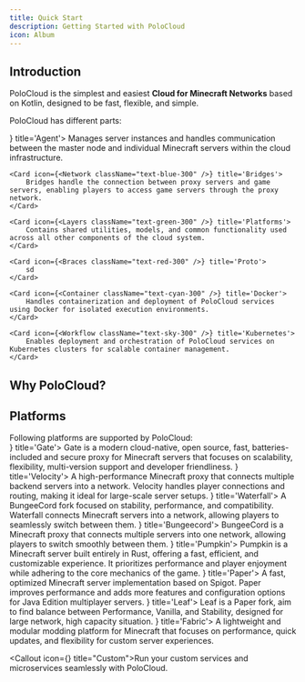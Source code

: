 ```yaml
---
title: Quick Start
description: Getting Started with PoloCloud
icon: Album
---
```



## Introduction
PoloCloud is the simplest and easiest **Cloud for Minecraft Networks** based on Kotlin, designed to be fast, flexible, and simple.

PoloCloud has different parts:

<Cards>
    <Card icon={<CpuIcon className="text-purple-300" />} title='Agent'>
        Manages server instances and handles communication between the master node and individual Minecraft servers within the cloud infrastructure.
    </Card>

    <Card icon={<Network className="text-blue-300" />} title='Bridges'>
        Bridges handle the connection between proxy servers and game servers, enabling players to access game servers through the proxy network.
    </Card>

    <Card icon={<Layers className="text-green-300" />} title='Platforms'>
        Contains shared utilities, models, and common functionality used across all other components of the cloud system.
    </Card>

    <Card icon={<Braces className="text-red-300" />} title='Proto'>
        sd
    </Card>

    <Card icon={<Container className="text-cyan-300" />} title='Docker'>
        Handles containerization and deployment of PoloCloud services using Docker for isolated execution environments.
    </Card>
    
    <Card icon={<Workflow className="text-sky-300" />} title='Kubernetes'>
        Enables deployment and orchestration of PoloCloud services on Kubernetes clusters for scalable container management.
    </Card>
</Cards>

## Why PoloCloud?

## Platforms


<div className="inline">
Following platforms are supported by PoloCloud: <ButtonLink text="Request platform" href="https://github.com/HttpMarco/polocloud/issues/new" />
</div>

<Cards>
    <Card icon={<img
      src={gateIcon}
      alt="Gate"
      className="w-6 h-6"
        />}
    title='Gate'>
        Gate is a modern cloud-native, open source, fast, batteries-included and secure proxy for Minecraft servers that focuses on scalability, flexibility, multi-version support and developer friendliness.
    </Card>
    <Card icon={<img
      src={velocityIcon}
      alt="Velocity"
      className="w-6 h-6"
        />}
    title='Velocity'>
        A high-performance Minecraft proxy that connects multiple backend servers into a network. Velocity handles player connections and routing, making it ideal for large-scale server setups.
    </Card>
    <Card icon={<img
      src={waterfallIcon}
      alt="Waterfall"
      className="w-6 h-6"
        />}
    title='Waterfall'>
        A BungeeCord fork focused on stability, performance, and compatibility. Waterfall connects Minecraft servers into a network, allowing players to seamlessly switch between them.
    </Card>
    <Card icon={<Waypoints className="text-yellow-300"/>}
    title='Bungeecord'>
        BungeeCord is a Minecraft proxy that connects multiple servers into one network, allowing players to switch smoothly between them.
    </Card>
        <Card icon={<img
      src={pumpkinIcon}
      alt="Pumpkin"
      className="w-6 h-6"
        />}
    title='Pumpkin'>
        Pumpkin is a Minecraft server built entirely in Rust, offering a fast, efficient, and customizable experience. It prioritizes performance and player enjoyment while adhering to the core mechanics of the game.
    </Card>
    <Card icon={<img
      src={paperIcon}
      alt="Paper"
      className="w-6 h-6"
        />}
    title='Paper'>
        A fast, optimized Minecraft server implementation based on Spigot. Paper improves performance and adds more features and configuration options for Java Edition multiplayer servers.
    </Card>
    <Card icon={<img
      src={leafIcon}
      alt="Leaf"
      className="w-6 h-6"
        />}
    title='Leaf'>
        Leaf is a Paper fork, aim to find balance between Performance, Vanilla, and Stability, designed for large network, high capacity situation.
    </Card>
    <Card icon={<img
      src={fabricIcon}
      alt="Custom"
      className="w-6 h-6"
        />}
    title='Fabric'>
        A lightweight and modular modding platform for Minecraft that focuses on performance, quick updates, and flexibility for custom server experiences.
    </Card>
</Cards>

<Callout icon={<FolderCog />} title="Custom">Run your custom services and microservices seamlessly with PoloCloud.</Callout>